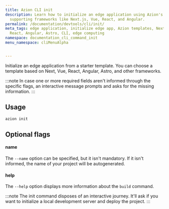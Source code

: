 ```yaml
---
title: Azion CLI init
description: Learn how to initialize an edge application using Azion's diverse templates,
  supporting frameworks like Next.js, Vue, React, and Angular.
permalink: /documentation/devtools/cli/init/
meta_tags: edge application, initialize edge app, Azion templates, Next.js, Vue.js,
  React, Angular, Astro, CLI, edge computing
namespace: documentation_cli_command_init
menu_namespace: cliMenuAlpha


---
```


Initialize an edge application from a starter template. You can choose a template based on Next, Vue, React, Angular, Astro, and other frameworks.

:::note 
In case one or more required fields aren't informed through the specific flags, an interactive message prompts and asks for the missing information.
:::


## Usage

```sh
azion init
```

## Optional flags

#### name

The `--name` option can be specified, but it isn't mandatory. If it isn't informed, the name of your project will be autogenerated.

#### help

The `--help` option displays more information about the `build` command.

:::note 
The init command disposes of an interactive journey. It'll ask if you want to initialize a local development server and deploy the project.
:::
